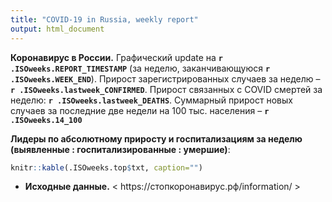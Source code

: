 ```yaml
---
title: "COVID-19 in Russia, weekly report"
output: html_document
---
```


**Коронавирус в России.** Графический update на **`r .ISOweeks.REPORT_TIMESTAMP`** (за неделю, заканчивающуюся **`r .ISOweeks.WEEK_END`**). Прирост зарегистрированных случаев за неделю -- **`r .ISOweeks.lastweek_CONFIRMED`**. Прирост связанных с COVID смертей за неделю: **`r .ISOweeks.lastweek_DEATHS`**. Суммарный прирост новых случаев за последние две недели на 100 тыс. населения -- **`r .ISOweeks.14_100`**

**Лидеры по абсолютному приросту и госпитализациям за неделю (выявленные : госпитализированные : умершие)**: 

```r
knitr::kable(.ISOweeks.top$txt, caption="")
```
* **Исходные данные.** < https://стопкоронавирус.рф/information/ >
